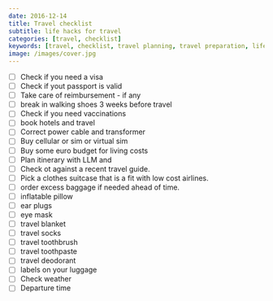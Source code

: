 ```yaml
---
date: 2016-12-14
title: Travel checklist 
subtitle: life hacks for travel
categories: [travel, checklist]
keywords: [travel, checklist, travel planning, travel preparation, life hacks]
image: /images/cover.jpg
---
```


- [ ] Check if you need a visa 
- [ ] Check if yout passport is valid
- [ ] Take care of reimbursement - if any
- [ ] break in walking shoes 3 weeks before travel
- [ ] Check if you need vaccinations
- [ ] book hotels and travel  
- [ ] Correct power cable and transformer 
- [ ] Buy cellular or sim or virtual sim
- [ ] Buy some euro budget for living costs 
- [ ] Plan itinerary with LLM  and 
- [ ] Check ot against a recent travel guide.
- [ ] Pick a clothes suitcase that is a fit with low cost airlines.
- [ ] order excess baggage if needed ahead of time.
- [ ] inflatable pillow
- [ ] ear plugs
- [ ] eye mask
- [ ] travel blanket
- [ ] travel socks
- [ ] travel toothbrush
- [ ] travel toothpaste
- [ ] travel deodorant
- [ ] labels on your luggage
- [ ] Check weather 
- [ ] Departure time 